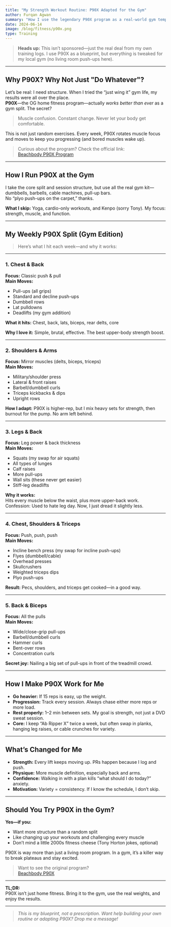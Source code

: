 ```yaml
---
title: "My Strength Workout Routine: P90X Adapted for the Gym"
author: Furqan Agwan
summary: "How I use the legendary P90X program as a real-world gym template—full split, favorite moves, and how it's transformed my strength, muscle, and motivation."
date: 2024-06-14
image: /blog/fitness/p90x.png
type: Training
---
```


> **Heads up:** This isn’t sponsored—just the real deal from my own training logs. I use P90X as a blueprint, but everything is tweaked for my local gym (no living room push-ups here).

---

## Why P90X? Why Not Just "Do Whatever"?

Let’s be real: I need structure. When I tried the “just wing it” gym life, my results were all over the place.  
**P90X**—the OG home fitness program—actually *works better than ever* as a gym split. The secret?  
> Muscle confusion. Constant change. Never let your body get comfortable.

This is not just random exercises. Every week, P90X rotates muscle focus and moves to keep you progressing (and bored muscles wake up).

> Curious about the program? Check the official link:  
> [Beachbody P90X Program](https://www.beachbodyondemand.com/programs/p90x/start-here?locale=en_GB)

---

## How I Run P90X at the Gym

I take the core split and session structure, but use all the real gym kit—dumbbells, barbells, cable machines, pull-up bars.  
No “plyo push-ups on the carpet,” thanks.

**What I skip:** Yoga, cardio-only workouts, and Kenpo (sorry Tony). My focus: strength, muscle, and function.

---

## My Weekly P90X Split (Gym Edition)

> Here’s what I hit each week—and why it works:

---

### 1. Chest & Back

**Focus:** Classic push & pull  
**Main Moves:**  
- Pull-ups (all grips)
- Standard and decline push-ups
- Dumbbell rows
- Lat pulldowns
- Deadlifts (my gym addition)

**What it hits:** Chest, back, lats, biceps, rear delts, core

**Why I love it:** Simple, brutal, effective. The best upper-body strength boost.

---

### 2. Shoulders & Arms

**Focus:** Mirror muscles (delts, biceps, triceps)  
**Main Moves:**  
- Military/shoulder press  
- Lateral & front raises  
- Barbell/dumbbell curls  
- Triceps kickbacks & dips  
- Upright rows

**How I adapt:** P90X is higher-rep, but I mix heavy sets for strength, then burnout for the pump. No arm left behind.

---

### 3. Legs & Back

**Focus:** Leg power & back thickness  
**Main Moves:**  
- Squats (my swap for air squats)
- All types of lunges
- Calf raises
- More pull-ups
- Wall sits (these never get easier)
- Stiff-leg deadlifts

**Why it works:**  
Hits every muscle below the waist, plus more upper-back work.  
Confession: Used to hate leg day. Now, I just dread it slightly less.

---

### 4. Chest, Shoulders & Triceps

**Focus:** Push, push, push  
**Main Moves:**  
- Incline bench press (my swap for incline push-ups)
- Flyes (dumbbell/cable)
- Overhead presses
- Skullcrushers
- Weighted triceps dips
- Plyo push-ups

**Result:** Pecs, shoulders, and triceps get cooked—in a good way.

---

### 5. Back & Biceps

**Focus:** All the pulls  
**Main Moves:**  
- Wide/close-grip pull-ups  
- Barbell/dumbbell curls  
- Hammer curls  
- Bent-over rows  
- Concentration curls

**Secret joy:** Nailing a big set of pull-ups in front of the treadmill crowd.

---

## How I Make P90X Work for Me

- **Go heavier:** If 15 reps is easy, up the weight.
- **Progression:** Track every session. Always chase either more reps or more load.
- **Rest properly:** 1–2 min between sets. My goal is strength, not just a DVD sweat session.
- **Core:** I keep “Ab Ripper X” twice a week, but often swap in planks, hanging leg raises, or cable crunches for variety.

---

## What’s Changed for Me

- **Strength:** Every lift keeps moving up. PRs happen because I log and push.
- **Physique:** More muscle definition, especially back and arms.
- **Confidence:** Walking in with a plan kills “what should I do today?” anxiety.
- **Motivation:** Variety = consistency. If I know the schedule, I don’t skip.

---

## Should You Try P90X in the Gym?

**Yes—if you:**  
- Want more structure than a random split
- Like changing up your workouts and challenging every muscle
- Don’t mind a little 2000s fitness cheese (Tony Horton jokes, optional)

P90X is way more than just a living room program. In a gym, it’s a killer way to break plateaus and stay excited.

> Want to see the original program?  
> [Beachbody P90X](https://www.beachbodyondemand.com/programs/p90x/start-here?locale=en_GB)

---

**TL;DR:**  
P90X isn’t just home fitness. Bring it to the gym, use the real weights, and enjoy the results.

---

> _This is my blueprint, not a prescription. Want help building your own routine or adapting P90X? Drop me a message!_
